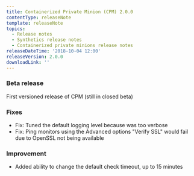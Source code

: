 ```yaml
---
title: Containerized Private Minion (CPM) 2.0.0
contentType: releaseNote
template: releaseNote
topics:
  - Release notes
  - Synthetics release notes
  - Containerized private minions release notes
releaseDateTime: '2018-10-04 12:00'
releaseVersion: 2.0.0
downloadLink: ''
---
```


### Beta release

First versioned release of CPM (still in closed beta)

### Fixes

* Fix: Tuned the default logging level because was too verbose
* Fix: Ping monitors using the Advanced options "Verify SSL" would fail due to OpenSSL not being available

### Improvement

* Added ability to change the default check timeout, up to 15 minutes
